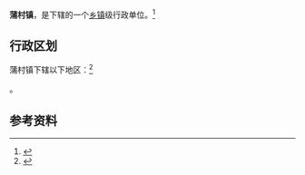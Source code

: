 {{中国乡级行政区|61/03/23/104/000}}

'''蒲村镇'''，是{{PRC admin/fullname|61/03/23/104/000|3}}下辖的一个[[乡镇|乡镇]]级行政单位。<ref>{{PRC admin/ref sgc|{{PRC admin/parent|61/03/23/104/000}}}}</ref>

== 行政区划 ==

蒲村镇下辖以下地区：<ref>{{PRC admin/ref sgc|61/03/23/104/000}}</ref>

{{PRC admin/children|61/03/23/104/000}}。

== 参考资料 ==

{{reflist}}

{{行政区划小作品}}
{{PRC admin/navcat|61/03/23/104/000}}